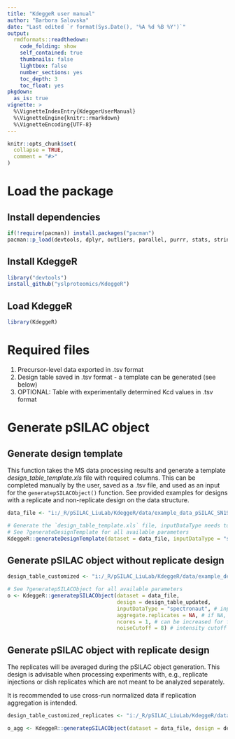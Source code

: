 ```yaml
---
title: "KdeggeR user manual"
author: "Barbora Salovska"
date: "Last edited `r format(Sys.Date(), '%A %d %B %Y')`"
output:
  rmdformats::readthedown:
    code_folding: show
    self_contained: true
    thumbnails: false
    lightbox: false
    number_sections: yes
    toc_depth: 3
    toc_float: yes
pkgdown:
  as_is: true    
vignette: >
  %\VignetteIndexEntry{KdeggerUserManual}
  %\VignetteEngine{knitr::rmarkdown}
  %\VignetteEncoding{UTF-8}
---
```


```r
knitr::opts_chunk$set(
  collapse = TRUE,
  comment = "#>"
)
```

# Load the package

## Install dependencies

```r
if(!require(pacman)) install.packages("pacman")
pacman::p_load(devtools, dplyr, outliers, parallel, purrr, stats, stringr)
```

## Install KdeggeR

```r
library("devtools")
install_github("yslproteomics/KdeggeR")
```

## Load KdeggeR

```r
library(KdeggeR)
```

# Required files 
1. Precursor-level data exported in .tsv format
2. Design table saved in .tsv format - a template can be generated (see below)
3. OPTIONAL: Table with experimentally determined Kcd values in .tsv format

# Generate pSILAC object

## Generate design template

This function takes the MS data processing results and generate a template *design_table_template.xls* file with required columns. 
This can be completed manually by the user, saved as a .tsv file, and used as an input for the `generatepSILACObject()` function.
See provided examples for designs with a replicate and non-replicate design on the data structure. 

```r
data_file <- "i:/_R/pSILAC_LiuLab/KdeggeR/data/example_data_pSILAC_SN19_A2780Cis_Nor_full_truncated.tsv"

# Generate the `design_table_template.xls` file, inputDataType needs to be specified
# See ?generateDesignTemplate for all available parameters
KdeggeR::generateDesignTemplate(dataset = data_file, inputDataType = "spectronaut")
```

## Generate pSILAC object without replicate design

```r
design_table_customized <- "i:/_R/pSILAC_LiuLab/KdeggeR/data/example_design_table_pSILAC_SN19_A2780Cis_Nor.txt"

# See ?generatepSILACObject for all available parameters
o <- KdeggeR::generatepSILACObject(dataset = data_file, 
                                   design = design_table_updated, 
                                   inputDataType = "spectronaut", # inputDataType needs to be correctly specified
                                   aggregate.replicates = NA, # if NA, replicates are not aggregated
                                   ncores = 1, # can be increased for faster processing, use parallel:: detectCores() to detect available cores
                                   noiseCutoff = 8) # intensity cutoff recommended for Spectronaut output data
```

## Generate pSILAC object with replicate design

The replicates will be averaged during the pSILAC object generation. This design is advisable when processing experiments with, e.g., replicate injections or dish replicates which are not meant to be analyzed separately.

It is recommended to use cross-run normalized data if replication aggregation is intended. 

```r
design_table_customized_replicates <- "i:/_R/pSILAC_LiuLab/KdeggeR/data/example_design_table_pSILAC_SN19_A2780Cis_Nor_replicate_design.txt"

o_agg <- KdeggeR::generatepSILACObject(dataset = data_file, design = design_table_updated, inputDataType = "spectronaut", aggregate.replicates = "median")
```

